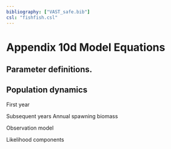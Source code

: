 ```yaml
---
bibliography: ["VAST_safe.bib"]   
csl: "fishfish.csl"
---
```


# Appendix 10d Model Equations {#appxeqs}

## Parameter definitions.
\begin{array}{l l}
\text{Parameter} & \text{Definition} \\
  y & \text{Year} \\
  a & \text{Age class} \\
  l & \text{Length bin} \\
  w_a & \text{Vector of estimated weight at age}, a_0 \rightarrow a_+ \\
  m_a & \text{Vector of estimated maturity at age}, a_0 \rightarrow a_+ \\
  a_0 & \text{Age at first recruitment} \\
  a_+ & \text{Age when age classes are pooled} \\
  \mu_r & \text{Average annual recruitment, log-scale estimation} \\
  \mu_f & \text{Average fishing mortality} \\
  \sigma_r & \text{Recruitment variability} \\
  \varepsilon^r_y & \text{Annual recruitment deviation} \\
  \varepsilon^r_a & \text{Initial recruitment deviation by age} \\
  \phi_y & \text{Annual fishing mortality deviation} \\
   fS_a & \text{Vector of fishery selectivity at age}, a_0 \rightarrow a_+ \\
   sS_a & \text{Vector of survey selectivity at age}, a_0 \rightarrow a_+ \\
   \delta & \text{logistic slope parameter} \\
   a_{50} & \text{logistic age at 50\% selectivity} \\
   n^*_y & \text{Input sample size} \\
   M & \text{Natural mortality} \\
   F_{a,y} & \text{Fishing mortality by age class and year} (fS_a \mu_fe^\epsilon) \\
   Z_{a,y} & \text{Total mortality by age class and year} (F_{a,y}+M) \\
   T_{a,a ^\prime} & \text{Aging error matrix} \\
   T_{a,l} & \text{Size at age transition matrix} \\
   q & \text{Survey catchability coefficient} \\
   SB_y & \text{Annual female spawning biomass} \\

\end{array}

## Population dynamics

First year  
\begin{equation} 
   N_{a,1} = \begin{cases}
          e^{\mu_r+\epsilon^r_y} & a = a_0  \\
          e^{(\mu_r + \epsilon^r_a)} e^{-M(a-1)} & a_0<a<a_+  \\
          \frac{e^{\mu_r -M(a-1)}}{(1-e^{-M})} & a = a_+ 
    \end{cases} \\

\end{equation}

Subsequent years 
\begin{equation} 
   N_{a,y} = \begin{cases}
          e^{\mu_r+\epsilon^r_y} & a = a_0  \\
          N_{a-1,y-1}e^{-\left(Z_{a-1,y-1}\right)} & a_0<a<a_+  \\
          N_{a-1,y-1}e^{-\left(Z_{a-1,y-1}\right)} + N_{a,y-1}e^{-\left(Z_{a,y-1} \right)} & a = a_+ 
    \end{cases} 
\end{equation}
Annual spawning biomass
\begin{equation} 
 SB_y = 0.5 \sum\limits_{a_0}^{a_+}N_{a,y} w_a m_a 
\end{equation}


Observation model 

\begin{array}[r]{l l}
S_a = \frac{1}{1+e^{-\delta (a-a_{50})}}  & \text{Logistic selectivity} \\
\hat{C}_y = \sum\limits_{a_0}^{a_+}\frac{N_{a,y}F_{a,y}\left( 1-e^{-Z_{a,y}}  \right)}{Z_{a,y}} w_a & \text{Catch} \\
F_{a,y} = fS_a F_y = fS_a e^{\mu_f + \phi_y} & \text{Fishing mortality} \\
\hat{I}_y = q \sum\limits_{a_0}^{a_+} N_{a,y} sS_a w_a & \text{Bottom trawl survey biomass index} \\
\hat{P}_{a,y} = \frac{N_{a,y} sS_a}{\sum_a^{a+} N_{a,y} sS_a}  T_{a,a ^\prime} & \text{Bottom trawl survey age composition} \\ 

\hat{P}_{a,y} = \frac{\hat{C}_{a,y}}{\sum_a^{a+} \hat{C}_{a,y}} T_{a,a ^\prime} & \text{Fishery age composition} \\ 

\hat{P}_{l,y} = \frac{\hat{C}_{l,y}}{\sum_l^{l+} \hat{C}_{l,y}} T_{a,l} & \text{Fishery length composition} \\ 

\end{array}

Likelihood components

\begin{array}[r]{l l c}
\text{Likelihood} & \text{Component} & \text{Model weight } (\lambda) \\

\mathcal{L} = \lambda\sum\limits_{y}ln \left ( \frac{C_y+1^{-5}}{\hat{C}_y+1^{-5}} \right )^2 & \text{Catch} & \text{5, 50} \\

\mathcal{L} = \lambda \sum\limits_{y} \left[ \log(\sigma_{y}) + 0.5 \left( \frac{\log\left( \frac{I_y}{\hat{I}_y^{\text{bc}}} \right)}{\sigma_y} \right)^2 \right] & \text{Trawl survey biomass} & \text{1.0} \\

\text{where } \sigma_{y} = \sqrt{\log\left( 1 + \frac{SE(I_y)^2}{I_y^2} \right)} \text{ and } \hat{I}_y^{\text{bc}} = \hat{I}_y \cdot \exp\left(0.5 \sigma_y^2\right) & & \\

\mathcal{L} = \lambda\sum\limits_{y} -n^*_y \sum\limits_{a_o}^{a_+} \left(P_{a,y}+ 1^{-5} \right) ln\left(\hat{P}_{a,y}+ 1^{-5} \right) & \text{Age compositions} & \text{1.0} \\

\mathcal{L} = \lambda\sum\limits_{y} -n^*_y \sum\limits_{l}^{l_+} \left(P_{l,y}+ 1^{-5} \right) ln\left(\hat{P}_{l,y}+ 1^{-5} \right) & \text{Length compositions} & \text{1.0} \\

\mathcal{L} = \lambda \left[\frac{\sum\limits_y \left( \epsilon^r_y + \frac{\sigma_R^2}{2} \right)^2}{2 \cdot \sigma_R^2} + n_{\epsilon^r}^*\cdot ln(\sigma_r)\right] & \text{Recruitment deviation penalty} & \text{1.0} \\

\mathcal{L} = \lambda \sum\limits_y\phi_y & \text{Fishing mortality deviation penalty} & \text{0.1} \\

\frac{1}{2\sigma^2_\theta}ln\left( \frac{\theta}{\theta_{prior}} \right)^2 & \text{Prior penalties for} M, q, \sigma_r, a_{50}, \delta~ \\
&  \theta~ \text{parameter estimate}, \sigma^r_\theta \text{prior uncertainty} \\
& \theta_{prior}~ \text{prior mean}
\end{array}


\begin{array}[r]{l l c}
\text{Likelihood} & \text{Component} & \text{Model weight } (\lambda) \\

\mathcal{L} = \lambda\sum\limits_{y}ln \left ( \frac{C_y+1^{-5}}{\hat{C}_y+1^{-5}} \right )^2 & \text{Catch} & \text{50} \\

\mathcal{L} =\lambda\sum\limits_{y} \left [ log(\sigma_{y}) + 0.5 \left( \tfrac{log(I_y / \hat{I}_y)} {\sigma_{y}}\right)^2 \right ] & \text{Trawl survey biomass} & \text{0.25} \\

\text{        where } \sigma_{y} = \sqrt{log \left( 1 + \frac{SE(I_y)^2}{I_y^2} \right )} & & \\

\mathcal{L} = \lambda\sum\limits_{y} -n^*_y \sum\limits_{a_o}^{a_+} \left(P_{a,y}+ 1^{-5} \right) ln\left(\hat{P}_{a,y}+ 1^{-5} \right) & \text{Age compositions} & \text{0.5} \\

\mathcal{L} = \lambda\sum\limits_{y} -n^*_y \sum\limits_{l}^{l_+} \left(P_{l,y}+ 1^{-5} \right) ln\left(\hat{P}_{l,y}+ 1^{-5} \right) & \text{Length compositions} & \text{0.5} \\

\mathcal{L} = \lambda \left[\frac{\sum\limits_y \left( \epsilon^r_y + \frac{\sigma_R^2}{2} \right)^2}{2 \cdot \sigma_R^2}\right] & \text{Recruitment deviation penalty} & \text{1.0} \\

\mathcal{L} = \lambda \sum\limits_y\phi_y & \text{Fishing mortality deviation penalty} & \text{0.1} \\

\frac{1}{2\sigma^2_\theta}ln\left( \frac{\theta}{\theta_{prior}} \right)^2 & \text{Prior penalties for} M, q, \sigma_r, a_{50}, \delta~ \\
&  \theta~ \text{parameter estimate}, \sigma^r_\theta \text{prior uncertainty} \\
& \theta_{prior}~ \text{prior mean}
\end{array}
